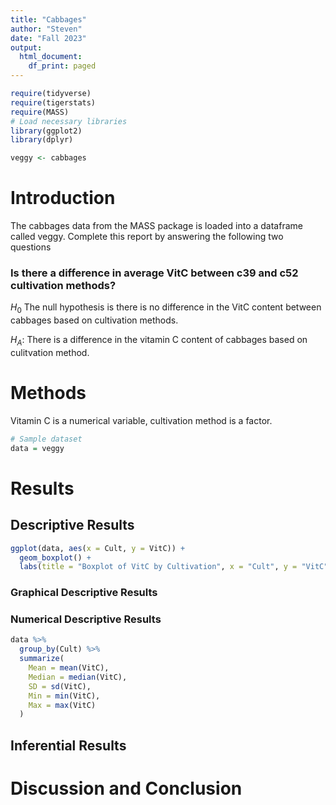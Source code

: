 ```yaml
---
title: "Cabbages"
author: "Steven"
date: "Fall 2023"
output:
  html_document:
    df_print: paged
---
```


```r
require(tidyverse)
require(tigerstats)
require(MASS)
# Load necessary libraries
library(ggplot2)
library(dplyr)

veggy <- cabbages
```

# Introduction

<!--In this section you explain what you are trying to show.  Where did the data come from?  What is the research or other question you are trying to answer?!-->
 The cabbages data from the MASS package is loaded into a dataframe called veggy. Complete this report by answering the following two questions  
 
### Is there a difference in average VitC between c39 and c52 cultivation methods?  

$H_0$ The null hypothesis is there is no difference in the VitC content between cabbages based on cultivation methods.

$H_A$: There is a difference in the vitamin C content of cabbages based on culitvation method. 

# Methods

<!--Decide on your methods:  use "variable analysis" or other appropriate descriptors.  Make sure to choose at least one graphical method and at least one numerical method.!-->

Vitamin C is a numerical variable, cultivation method is a factor. 

```r
# Sample dataset
data = veggy

```


# Results

<!--Divide this section into two sub-sections:  One for your descriptive  results and one for your inferential results.!-->

## Descriptive Results

```r
ggplot(data, aes(x = Cult, y = VitC)) +
  geom_boxplot() +
  labs(title = "Boxplot of VitC by Cultivation", x = "Cult", y = "VitC")

```



### Graphical Descriptive Results

<!--Graphical results here.  Make sure to show your code.  Provide appropriate labels for axes, giving units if possible, and provide a good title for the graph, too.  Use the graphical results to describe the patterns if any that exist in the data as focused toward the research question!-->

### Numerical Descriptive Results

<!--Numerical results go here. Use the numerical results to describe the patterns if any that exist in the data as focused toward the research question!-->

```r
data %>%
  group_by(Cult) %>%
  summarize(
    Mean = mean(VitC),
    Median = median(VitC),
    SD = sd(VitC),
    Min = min(VitC),
    Max = max(VitC)
  )

```


## Inferential Results

<!--State hypothesis clearly.  Make sure your discussion of the inferential test covers all the aspects that the test output produces, such as test statistic, p-value etc.  Make a decision about the null hypothesis, explain the assumptions on which the selected test/procedure was based, and why the chosen procedure satisfys the assumptions and is appropriate to answer the research question!-->


# Discussion and Conclusion

<!--Discussion and conclusion here.  If you found a relationship be sure to consider whether the relationship occurs because one of the variavbles causes the other, or whether they perhasps are related for some other reason.  Watch the chapter 6 videos from the GeorgeTown videos collection.!-->
